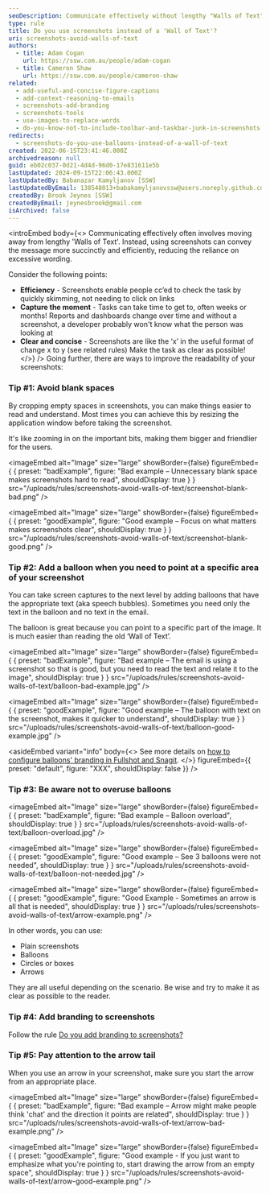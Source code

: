 ```yaml
---
seoDescription: Communicate effectively without lengthy "Walls of Text" by using screenshots as a concise and efficient way to convey messages.
type: rule
title: Do you use screenshots instead of a 'Wall of Text'?
uri: screenshots-avoid-walls-of-text
authors:
  - title: Adam Cogan
    url: https://ssw.com.au/people/adam-cogan
  - title: Cameron Shaw
    url: https://ssw.com.au/people/cameron-shaw
related:
  - add-useful-and-concise-figure-captions
  - add-context-reasoning-to-emails
  - screenshots-add-branding
  - screenshots-tools
  - use-images-to-replace-words
  - do-you-know-not-to-include-toolbar-and-taskbar-junk-in-screenshots
redirects:
  - screenshots-do-you-use-balloons-instead-of-a-wall-of-text
created: 2022-06-15T23:41:46.000Z
archivedreason: null
guid: eb02c037-0d21-4d4d-96d0-17e831611e5b
lastUpdated: 2024-09-15T22:06:43.000Z
lastUpdatedBy: Babanazar Kamyljanov [SSW]
lastUpdatedByEmail: 138548013+babakamyljanovssw@users.noreply.github.com
createdBy: Brook Jeynes [SSW]
createdByEmail: jeynesbrook@gmail.com
isArchived: false
---
```


<introEmbed
  body={<>
Communicating effectively often involves moving away from lengthy 'Walls of Text'. Instead, using screenshots can convey the message more succinctly and efficiently, reducing the reliance on excessive wording.

Consider the following points:

* **Efficiency** - Screenshots enable people cc’ed to check the task by quickly skimming, not needing to click on links
* **Capture the moment** - Tasks can take time to get to, often weeks or months! Reports and dashboards change over time and without a screenshot, a developer probably won't know what the person was looking at
* **Clear and concise** - Screenshots are like the ‘x’ in the useful format of change x to y (see related rules) Make the task as clear as possible!
  </>}
/>
Going further, there are ways to improve the readability of your screenshots:

### Tip #1: Avoid blank spaces

By cropping empty spaces in screenshots, you can make things easier to read and understand. Most times you can achieve this by resizing the application window before taking the screenshot.

It's like zooming in on the important bits, making them bigger and friendlier for the users.

<imageEmbed
  alt="Image"
  size="large"
  showBorder={false}
  figureEmbed={ {
    preset: "badExample",
    figure: "Bad example – Unnecessary blank space makes screenshots hard to read",
    shouldDisplay: true
  } }
  src="/uploads/rules/screenshots-avoid-walls-of-text/screenshot-blank-bad.png"
/>

<imageEmbed
  alt="Image"
  size="large"
  showBorder={false}
  figureEmbed={ {
    preset: "goodExample",
    figure: "Good example – Focus on what matters makes screenshots clear",
    shouldDisplay: true
  } }
  src="/uploads/rules/screenshots-avoid-walls-of-text/screenshot-blank-good.png"
/>

### Tip #2: Add a balloon when you need to point at a specific area of your screenshot

You can take screen captures to the next level by adding balloons that have the appropriate text (aka speech bubbles). Sometimes you need only the text in the balloon and no text in the email.

The balloon is great because you can point to a specific part of the image. It is much easier than reading the old ‘Wall of Text’.

<imageEmbed
  alt="Image"
  size="large"
  showBorder={false}
  figureEmbed={ {
    preset: "badExample",
    figure: "Bad example – The email is using a screenshot so that is good, but you need to read the text and relate it to the image",
    shouldDisplay: true
  } }
  src="/uploads/rules/screenshots-avoid-walls-of-text/balloon-bad-example.jpg"
/>

<imageEmbed
  alt="Image"
  size="large"
  showBorder={false}
  figureEmbed={ {
    preset: "goodExample",
    figure: "Good example – The balloon with text on the screenshot, makes it quicker to understand",
    shouldDisplay: true
  } }
  src="/uploads/rules/screenshots-avoid-walls-of-text/balloon-good-example.jpg"
/>

<asideEmbed
  variant="info"
  body={<>
    See more details on [how to configure balloons' branding in Fullshot and Snagit](/screenshots-add-branding).
  </>}
  figureEmbed={{
    preset: "default",
    figure: "XXX",
    shouldDisplay: false
  }}
/>

### Tip #3: Be aware not to overuse balloons

<imageEmbed
  alt="Image"
  size="large"
  showBorder={false}
  figureEmbed={ {
    preset: "badExample",
    figure: "Bad example – Balloon overload",
    shouldDisplay: true
  } }
  src="/uploads/rules/screenshots-avoid-walls-of-text/balloon-overload.jpg"
/>

<imageEmbed
  alt="Image"
  size="large"
  showBorder={false}
  figureEmbed={ {
    preset: "goodExample",
    figure: "Good example – See 3 balloons were not needed",
    shouldDisplay: true
  } }
  src="/uploads/rules/screenshots-avoid-walls-of-text/balloon-not-needed.jpg"
/>

<imageEmbed
  alt="Image"
  size="large"
  showBorder={false}
  figureEmbed={ {
    preset: "goodExample",
    figure: "Good Example - Sometimes an arrow is all that is needed",
    shouldDisplay: true
  } }
  src="/uploads/rules/screenshots-avoid-walls-of-text/arrow-example.png"
/>

In other words, you can use:

* Plain screenshots
* Balloons
* Circles or boxes
* Arrows

They are all useful depending on the scenario. Be wise and try to make it as clear as possible to the reader.

### Tip #4: Add branding to screenshots

Follow the rule [Do you add branding to screenshots?](/screenshots-add-branding)

<youtubeEmbed url="https://www.youtube.com/embed/5TB61bqQKtE" description="Video: Betsy Weber Techsmith - Part 1 - Creator of Snagit (13 min). See [full series here](http://tv.ssw.com/204/betsy-weber-teched-interview)" />

### Tip #5: Pay attention to the arrow tail

When you use an arrow in your screenshot, make sure you start the arrow from an appropriate place.

<imageEmbed
  alt="Image"
  size="large"
  showBorder={false}
  figureEmbed={ {
    preset: "badExample",
    figure: "Bad example – Arrow might make people think 'chat' and the direction it points are related",
    shouldDisplay: true
  } }
  src="/uploads/rules/screenshots-avoid-walls-of-text/arrow-bad-example.png"
/>

<imageEmbed
  alt="Image"
  size="large"
  showBorder={false}
  figureEmbed={ {
    preset: "goodExample",
    figure: "Good example - If you just want to emphasize what you're pointing to, start drawing the arrow from an empty space",
    shouldDisplay: true
  } }
  src="/uploads/rules/screenshots-avoid-walls-of-text/arrow-good-example.png"
/>

